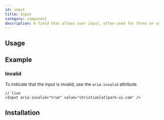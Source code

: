 ```yaml
---
id: input
title: Input
category: component
description: A field that allows user input, often used for forms or search functionality.
---
```


## Usage

<ComponentPlayground />

## Example

### Invalid

To indicate that the input is invalid, use the `aria-invalid` attribute.

```tsx
// live
<Input aria-invalid="true" value="christian[at]park-ui.com" />
```

## Installation

<InstallationGuide />  
